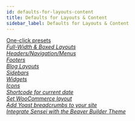 ```yaml
---
id: defaults-for-layouts-content
title: Defaults for Layouts & Content
sidebar_label: Defaults for Layouts & Content
---
```


<a className="jump-to" href="../bb-theme/defaults-for-layouts-content/presets/preset-tips" aria-label="One-click presets">
  <div className="jump-to--main">
    One-click presets
  </div>
  <div className="jump-to--icon">
    <i className="fas fa-chevron-right" />
  </div>
</a>

<a className="jump-to" href="../bb-theme/defaults-for-layouts-content/full-width-boxed/overview-of-full-width-and-boxed-pages-and-rows" aria-label="Full-Width & Boxed Layouts">
  <div className="jump-to--main">
    Full-Width & Boxed Layouts
  </div>
  <div className="jump-to--icon">
    <i className="fas fa-chevron-right" />
  </div>
</a>

<a className="jump-to" href="../bb-theme/defaults-for-layouts-content/headers-nav-menus/set-header-layout-and-style" aria-label="Headers/Navigation/Menus">
  <div className="jump-to--main">
    Headers/Navigation/Menus
  </div>
  <div className="jump-to--icon">
    <i className="fas fa-chevron-right" />
  </div>
</a>

<a className="jump-to" href="../bb-theme/defaults-for-layouts-content/footers/set-footer-layout-and-style-options" aria-label="Footers">
  <div className="jump-to--main">
    Footers
  </div>
  <div className="jump-to--icon">
    <i className="fas fa-chevron-right" />
  </div>
</a>

<a className="jump-to" href="../bb-theme/defaults-for-layouts-content/blog-settings/configure-how-wordpress-handles-your-blog" aria-label="Blog Layouts">
  <div className="jump-to--main">
    Blog Layouts
  </div>
  <div className="jump-to--icon">
    <i className="fas fa-chevron-right" />
  </div>
</a>

<a className="jump-to" href="../bb-theme/defaults-for-layouts-content/sidebars/use-the-beaver-builder-themes-sidebar-in-posts-and-pages" aria-label="Sidebars">
  <div className="jump-to--main">
    Sidebars
  </div>
  <div className="jump-to--icon">
    <i className="fas fa-chevron-right" />
  </div>
</a>

<a className="jump-to" href="../bb-theme/defaults-for-layouts-content/widgets/configure-the-widgets-in-the-primary-sidebar" aria-label="Widgets">
  <div className="jump-to--main">
    Widgets
  </div>
  <div className="jump-to--icon">
    <i className="fas fa-chevron-right" />
  </div>
</a>

<a className="jump-to" href="../bb-theme/defaults-for-layouts-content/icons/where-can-i-add-social-icons" aria-label="Icons">
  <div className="jump-to--main">
    Icons
  </div>
  <div className="jump-to--icon">
    <i className="fas fa-chevron-right" />
  </div>
</a>

<a className="jump-to" href="../bb-theme/defaults-for-layouts-content/shortcode-for-current-date" aria-label="Shortcode for current date">
  <div className="jump-to--main">
    Shortcode for current date
  </div>
  <div className="jump-to--icon">
    <i className="fas fa-chevron-right" />
  </div>
</a>

<a className="jump-to" href="../bb-theme/defaults-for-layouts-content/set-woocommerce-layout" aria-label="Set WooCommerce layout">
  <div className="jump-to--main">
    Set WooCommerce layout
  </div>
  <div className="jump-to--icon">
    <i className="fas fa-chevron-right" />
  </div>
</a>

<a className="jump-to" href="../bb-theme/defaults-for-layouts-content/add-yoast-breadcrumbs-to-the-beaver-builder-theme" aria-label="Add Yoast breadcrumbs to your site">
  <div className="jump-to--main">
    Add Yoast breadcrumbs to your site
  </div>
  <div className="jump-to--icon">
    <i className="fas fa-chevron-right" />
  </div>
</a>

<a className="jump-to" href="../bb-theme/defaults-for-layouts-content/integrate-sensei-with-the-beaver-builder-theme" aria-label="Integrate Sensei with the Beaver Builder Theme">
  <div className="jump-to--main">
    Integrate Sensei with the Beaver Builder Theme
  </div>
  <div className="jump-to--icon">
    <i className="fas fa-chevron-right" />
  </div>
</a>
